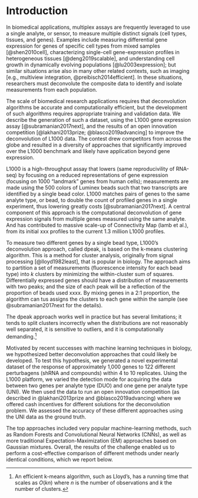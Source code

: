 
Introduction
============

<!-- 
A major limitation of multianalytes assays is their limited number of available analyte types. 
In the context of RNA profiling, the CMap group has developed a framework that integrates statistical analysis with traditional multianalyte methods to infer differential expressions for multiple genes from the same analyte type. 
We report the results of an open innovation competition that impvored upon the state-of-the-art by integrating machine-learning techniques to address the deconvultion problem. 
 -->

<!--
Over the last decade, the ability to analyze multiple analytes simultaneously from the same biological sample has contributed to creating large perturbational datasets that are essential to accelerate the discovery of novel therapeutics. However, a fundamental limitation of traditional multianalyte assays lies in the restricted extent and type of available analytes
-->

In biomedical applications, multiplex assays are frequently leveraged to use a single analyte, or sensor, to measure multiple distinct signals (cell types, tissues, and genes). Examples include measuring differential gene expression for genes of specific cell types from mixed samples [@shen2010cell], characterizing single-cell gene-expression profiles in heterogeneous tissues [@deng2019scalable], and understanding cell growth in dynamically evolving populations [@lu2003expression]; but similar situations arise also in many other related contexts, such as imaging [e.g., multiview integration, @preibisch2014efficient]. In these situations, researchers must deconvolute the composite data to identify and isolate measurements from each population. 

The scale of biomedical research applications requires that deconvolution algorithms be accurate and computationally efficient, but the development of such algorithms requires appropriate training and validation data. We describe the generation of such a dataset, using the L1000 gene expression assay [@subramanian2017next], and the results of an open innovation competition [@lakhani2013prize; @blasco2019advancing] to improve the deconvolution of L1000 data. The contest drew competitors from across the globe and resulted in a diversity of approaches that significantly improved over the L1000 benchmark and likely have application beyond gene expression.
 
L1000 is a high-throughput assay that lowers (same reproducivility of RNA-seq) by focusing on a reduced representations of gene  expression (focusing on 1000 "landmark" genes from human cells);  measurements are made using the 500 colors of Luminex beads such that two transcripts are identified by a single bead color.  L1000 matches pairs of genes to the same analyte type, or bead, to double the count of profiled genes in a single experiment, thus lowering greatly costs [@subramanian2017next]. A central component of this approach is the computational deconvolution of gene expression signals from multiple genes measured using the same analyte. And has contributed to massive scale-up of Connectivity Map (lamb et al.), from its initial xxx profiles to the current 1.3 million L1000 profiles.  


<!-- Connectopedia: L1000 is a high-throughput gene expression assay that measures the mRNA transcript abundance of 978 "landmark" genes from human cells. (The "L" in L1000 refers to the Landmark genes measured in the assay.) Measurements are made using the 500 colors of Luminex beads such that two transcripts are identified by a single bead color. We also measure expression of 80 control transcripts, chosen for their invariant expression across cell states, as well as the 978 Landmark genes. -->

<!-- within the context of RNA profile, the Connectivity Map (CMap) has developed an assay, called L1000, that integrates traditional multianalyte detection methods and statistical analyses to simultaneously measure the expression of multiple genes using the same analyte type, thus multiplying the capacity of existing technologies [@subramanian2017next]. -->

<!-- 
@cleary2017efficient proposes to use "compressed sensing to use low-level measurements or composite signals (from multiple genes) to recover high-level... 
@deng2019scalable
@hie2019efficient
such as to measure differential gene expression for each gene in mixed cell-type samples [@shen2010cell], 
for studying the state of cells and tissues in response to perturbations
 -->

To measure two different genes by a single bead type, L1000's deconvolution approach, called dpeak, is based on the k-means clustering algorithm. This is a method for cluster analysis, originally from signal processing [@lloyd1982least], that is popular in biology. The approach aims to partition a set of measurements (fluorescence intensity for each bead type) into $k$ clusters by minimizing the within-cluster sum of squares. Differentially expressed genes should have a distribution of measurements with two peaks; and the size of each peak will be a reflection of the proportion of beads used xxxx. By mixing genes in a 2:1 proportion,  the algorithm can tus assigns the clusters to each gene within the sample (see @subramanian2017next for the details). 

The dpeak approach works well in practice but has several limitations; it tends to split clusters incorrectly when the distributions are not reasonably well separated, it is sensitive to outliers, and it is computationally demanding.^[An efficient k-means algorithm, such as Lloyd's, has a running time that scales as $O(kn)$ where $n$ is the number of observations and $k$ the number of clusters.]

Motivated by recent successes with machine learning techniques in biology, we hypothesized better deconvolution approaches that could likely be developed. To test this hypothesis, we generated a novel experimental dataset of the response of approximately 1,000 genes to 122 different perturbagens (shRNA and compounds) within 4 to 10 replicates. Using the L1000 platform, we varied the detection mode for acquiring the data between two genes per analyte type (DUO) and one gene per analyte type (UNI). We then used the data to run an open innovation competition (as described in @lakhani2013prize and @blasco2019advancing) where we offered cash incentives for different solutions for the deconvolution problem. We assessed the accuracy of these different approaches using the UNI data as the ground truth.

The top approaches included very popular machine-learning methods, such as Random Forests and Convolutional Neural Networks (CNNs), as well as more traditional Expectation-Maximization (EM) approaches based on Gaussian mixtures. Overall, the results of the challenge enabled us to perform a cost-effective comparison of different methods under nearly identical conditions, which we report below. 

<!-- 
Based on this comparison, we found that the competitors' methods achieved significant improvements in accuracy over the k-means benchmark with respect to gene expression values, improved detection of extreme modulations, including an improved ability to detect target knockdowns in shRNA experiments; they yielded more consistent predictions across replicates (a smaller inter-replicate variability), thus leading to more reliable outcomes overall. Additionally, we evaluated the computational speed of all the approaches. Traditional parametric methods, such as the EM, achieved 60x speedup compared to the benchmark, without losing on the accuracy. Machine-learning methods, such as Random Forests, achieved greater accuracy but achieved smaller improvements in terms of speed.
 -->

<!--  of the pair, using additional information about differences in the bead proportions of the genes (within each pair, one gene has a higher proportion of beads than the other). -->

<!-- mean of the largest cluster to the gene in higher proportion and the mean value of the second largest cluster to the gene in lower proportion -->


<!-- 
As a research tool to test for alternative solutions, we used an open innovation competition [@lakhani2013prize; @blasco2019advancing]. In this paper, we report the outcomes of the competition, which successfully engaged a variety of competitorscomputer scientist, software developers and bioinformatics in the problem, resulting in a cost-effective exploration of competing approaches (random forest, gaussian mixture models, and convolutional nets) that would have been otherwise prohibitive.
 -->

<!-- Testing for alternative methods would have required substantial resources to experiment with these alternative approaches (more than what already done) and to adapt new to our data. Moreover, impossible an exhaustive search for all available approaches to try; and the combination of these different approaches.  -->


<!-- 
Shen-orr et al. (2010). Gene expression data from multiple cell-types. The problem is to quantify cell-type frequency "then deconvolve and compare cell type-specific average expression profiles for groups of mixed tissue samples." One approach is "deconvolution to be linear"
 -->

<!-- Broadly speaking, the problem is to estimate the density $f$ of a random variable $X$ based on $n$ observations from $Y = X + \epsilon$, where $\epsilon$ is a measurement error based on a possibly unknown distribution.  (Fan, 1991) -->

<!-- The solution adopted by CMap was a KNN [explain]. This is a standard technique implemented in xxx that gives a good level of accuracy [xxx] and reasonably fast computation time (xxx with the current Matlab implementation). -->




<!-- 
## Related literature 
@musa2017review review of cmap. 
@down2008bayesian A Bayesian deconvolution strategy for immunoprecipitation-based DNA methylome analysis
@liu2015compound used a fuzzy c-means Gaussian Mixture Model (GMM) to process raw L1000 data, showing better performance compared to KNN. This method is described below: 
@zhong2012gene Gene expression deconvolution in linear space
@hunt1971deconvolution one of the first deconv? 
@preibisch2014efficient Efficient Bayesian-based multiview deconvolution
 -->

<!-- 
> To deconvolute such overlapped peaks, we assumed that the fluorophore intensities of each analyte type (corresponding to a specific mRNA type) had a Gaussian distribution. The distribution of the mixture of analytes GeneH(i) and GeneL(i) corresponding to the expression levels of GeneH and GeneL, respectively, should be subject to a bimodal Gaussian distribution, with the proportion of 1.25 to 0.75. We initialized the estimations of the two Gaussian distributions using buzzy c-means clustering [11] and estimated the GMM parameters using the Nelder-Mead method [12]. Thus, the overlapped peaks were deconvoluted as the two estimated Gaussian peaks and the expression levels of the two genes sharing the same analyte were extracted. Mathematical details are included in the Supplementary Methods (the GMM model).
 -->


